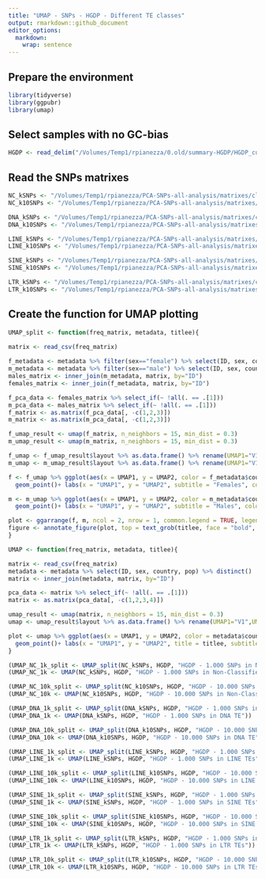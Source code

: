 ```yaml
---
title: "UMAP - SNPs - HGDP - Different TE classes"
output: rmarkdown::github_document
editor_options: 
  markdown: 
    wrap: sentence
---
```


## Prepare the environment

```r
library(tidyverse)
library(ggpubr)
library(umap)
```

## Select samples with no GC-bias

```r
HGDP <- read_delim("/Volumes/Temp1/rpianezza/0.old/summary-HGDP/HGDP_cutoff_classified.tsv")
```

## Read the SNPs matrixes

```r
NC_kSNPs <- "/Volumes/Temp1/rpianezza/PCA-SNPs-all-analysis/matrixes/classes/NC-cov15-1000SNPs.matrix.tsv"
NC_k10SNPs <- "/Volumes/Temp1/rpianezza/PCA-SNPs-all-analysis/matrixes/classes/NC-cov15-10000SNPs.matrix.tsv"

DNA_kSNPs <- "/Volumes/Temp1/rpianezza/PCA-SNPs-all-analysis/matrixes/classes/DNA-cov15-1000SNPs.matrix.tsv"
DNA_k10SNPs <- "/Volumes/Temp1/rpianezza/PCA-SNPs-all-analysis/matrixes/classes/DNA-cov15-10000SNPs.matrix.tsv"

LINE_kSNPs <- "/Volumes/Temp1/rpianezza/PCA-SNPs-all-analysis/matrixes/classes/LINE-cov15-1000SNPs.matrix.tsv"
LINE_k10SNPs <- "/Volumes/Temp1/rpianezza/PCA-SNPs-all-analysis/matrixes/classes/LINE-cov15-10000SNPs.matrix.tsv"

SINE_kSNPs <- "/Volumes/Temp1/rpianezza/PCA-SNPs-all-analysis/matrixes/classes/SINE-cov15-1000SNPs.matrix.tsv"
SINE_k10SNPs <- "/Volumes/Temp1/rpianezza/PCA-SNPs-all-analysis/matrixes/classes/SINE-cov15-10000SNPs.matrix.tsv"

LTR_kSNPs <- "/Volumes/Temp1/rpianezza/PCA-SNPs-all-analysis/matrixes/classes/LTR-cov15-1000SNPs.matrix.tsv"
LTR_k10SNPs <- "/Volumes/Temp1/rpianezza/PCA-SNPs-all-analysis/matrixes/classes/LTR-cov15-10000SNPs.matrix.tsv"
```

## Create the function for UMAP plotting

```r
UMAP_split <- function(freq_matrix, metadata, titlee){

matrix <- read_csv(freq_matrix)
  
f_metadata <- metadata %>% filter(sex=="female") %>% select(ID, sex, country, pop) %>% distinct()
m_metadata <- metadata %>% filter(sex=="male") %>% select(ID, sex, country, pop) %>% distinct()
males_matrix <- inner_join(m_metadata, matrix, by="ID")
females_matrix <- inner_join(f_metadata, matrix, by="ID")

f_pca_data <- females_matrix %>% select_if(~ !all(. == .[1]))
m_pca_data <- males_matrix %>% select_if(~ !all(. == .[1]))
f_matrix <- as.matrix(f_pca_data[, -c(1,2,3)])
m_matrix <- as.matrix(m_pca_data[, -c(1,2,3)])

f_umap_result <- umap(f_matrix, n_neighbors = 15, min_dist = 0.3)
m_umap_result <- umap(m_matrix, n_neighbors = 15, min_dist = 0.3)

f_umap <- f_umap_result$layout %>% as.data.frame() %>% rename(UMAP1="V1",UMAP2="V2")
m_umap <- m_umap_result$layout %>% as.data.frame() %>% rename(UMAP1="V1",UMAP2="V2")

f <- f_umap %>% ggplot(aes(x = UMAP1, y = UMAP2, color = f_metadata$country))+
  geom_point()+ labs(x = "UMAP1", y = "UMAP2", subtitle = "Females", color = "Region") + theme(plot.subtitle = element_text(hjust = 0.5), legend.title = element_text(face = "bold"))

m <- m_umap %>% ggplot(aes(x = UMAP1, y = UMAP2, color = m_metadata$country))+
  geom_point()+ labs(x = "UMAP1", y = "UMAP2", subtitle = "Males", color = "Region") + theme(plot.subtitle = element_text(hjust = 0.5), legend.title = element_text(face = "bold"))

plot <- ggarrange(f, m, ncol = 2, nrow = 1, common.legend = TRUE, legend = "bottom", align = "hv", font.label = list(size = 10, color = "black", face = "bold", family = NULL, position = "top"))
figure <- annotate_figure(plot, top = text_grob(titlee, face = "bold", size = 14))
}
```

```r
UMAP <- function(freq_matrix, metadata, titlee){

matrix <- read_csv(freq_matrix)
metadata <- metadata %>% select(ID, sex, country, pop) %>% distinct()
matrix <- inner_join(metadata, matrix, by="ID")

pca_data <- matrix %>% select_if(~ !all(. == .[1]))
matrix <- as.matrix(pca_data[, -c(1,2,3,4)])

umap_result <- umap(matrix, n_neighbors = 15, min_dist = 0.3)
umap <- umap_result$layout %>% as.data.frame() %>% rename(UMAP1="V1",UMAP2="V2")

plot <- umap %>% ggplot(aes(x = UMAP1, y = UMAP2, color = metadata$country, shape = metadata$sex))+
  geom_point()+ labs(x = "UMAP1", y = "UMAP2", title = titlee, subtitle = "Females and males", color = "Region", shape = "Sex") + theme(plot.title = element_text(hjust = 0.5, face = "bold"), plot.subtitle = element_text(hjust = 0.5), legend.title = element_text(face = "bold"))
}
```

```r
(UMAP_NC_1k_split <- UMAP_split(NC_kSNPs, HGDP, "HGDP - 1.000 SNPs in Non-Classified RepSeq"))
(UMAP_NC_1k <- UMAP(NC_kSNPs, HGDP, "HGDP - 1.000 SNPs in Non-Classified RepSeq"))

(UMAP_NC_10k_split <- UMAP_split(NC_k10SNPs, HGDP, "HGDP - 10.000 SNPs in Non-Classified RepSeq"))
(UMAP_NC_10k <- UMAP(NC_k10SNPs, HGDP, "HGDP - 10.000 SNPs in Non-Classified RepSeq"))
```

```r
(UMAP_DNA_1k_split <- UMAP_split(DNA_kSNPs, HGDP, "HGDP - 1.000 SNPs in DNA TEs"))
(UMAP_DNA_1k <- UMAP(DNA_kSNPs, HGDP, "HGDP - 1.000 SNPs in DNA TE"))

(UMAP_DNA_10k_split <- UMAP_split(DNA_k10SNPs, HGDP, "HGDP - 10.000 SNPs in DNA TEs"))
(UMAP_DNA_10k <- UMAP(DNA_k10SNPs, HGDP, "HGDP - 10.000 SNPs in DNA TE"))
```

```r
(UMAP_LINE_1k_split <- UMAP_split(LINE_kSNPs, HGDP, "HGDP - 1.000 SNPs in LINE TEs"))
(UMAP_LINE_1k <- UMAP(LINE_kSNPs, HGDP, "HGDP - 1.000 SNPs in LINE TEs"))

(UMAP_LINE_10k_split <- UMAP_split(LINE_k10SNPs, HGDP, "HGDP - 10.000 SNPs in LINE TEs"))
(UMAP_LINE_10k <- UMAP(LINE_k10SNPs, HGDP, "HGDP - 10.000 SNPs in LINE TEs"))
```

```r
(UMAP_SINE_1k_split <- UMAP_split(SINE_kSNPs, HGDP, "HGDP - 1.000 SNPs in SINE TEs"))
(UMAP_SINE_1k <- UMAP(SINE_kSNPs, HGDP, "HGDP - 1.000 SNPs in SINE TEs"))

(UMAP_SINE_10k_split <- UMAP_split(SINE_k10SNPs, HGDP, "HGDP - 10.000 SNPs in SINE TEs"))
(UMAP_SINE_10k <- UMAP(SINE_k10SNPs, HGDP, "HGDP - 10.000 SNPs in SINE TEs"))
```

```r
(UMAP_LTR_1k_split <- UMAP_split(LTR_kSNPs, HGDP, "HGDP - 1.000 SNPs in LTR TEs"))
(UMAP_LTR_1k <- UMAP(LTR_kSNPs, HGDP, "HGDP - 1.000 SNPs in LTR TEs"))

(UMAP_LTR_10k_split <- UMAP_split(LTR_k10SNPs, HGDP, "HGDP - 10.000 SNPs in LTR TEs"))
(UMAP_LTR_10k <- UMAP(LTR_k10SNPs, HGDP, "HGDP - 10.000 SNPs in LTR TEs"))
```
